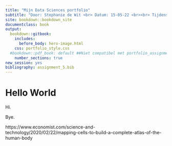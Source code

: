 ```yaml
---
title: "Mijn Data Sciences portfolio"
subtitle: "Door: Stephanie de Wit <br> Datum: 15-05-22 <br><br> Tijdens het tweede deel van de _Data Sciences for Biology_ minor te Hogeschool Utrecht heb ik gewerkt aan een portfolio van mijn vaardigheden binnen R."
site: bookdown::bookdown_site
documentclass: book
output:
  bookdown::gitbook:
    includes:
      before_body: hero-image.html
    css: portfolio_style.css
  #bookdown::pdf_book: default ##Niet compatibel met portfolio_assignment_3.2.Rmd?
    number_sections: true
new_session: yes
bibliography: assignment_5.bib
---
```


# Hello World 

Hi.

Bye.

https://www.economist.com/science-and-technology/2020/02/22/mapping-cells-to-build-a-complete-atlas-of-the-human-body

<!-- If you need PDF output, uncomment bookdown::pdf_book above in YAML. You will need a LaTeX installation, e.g., https://yihui.name/tinytex/ -->
